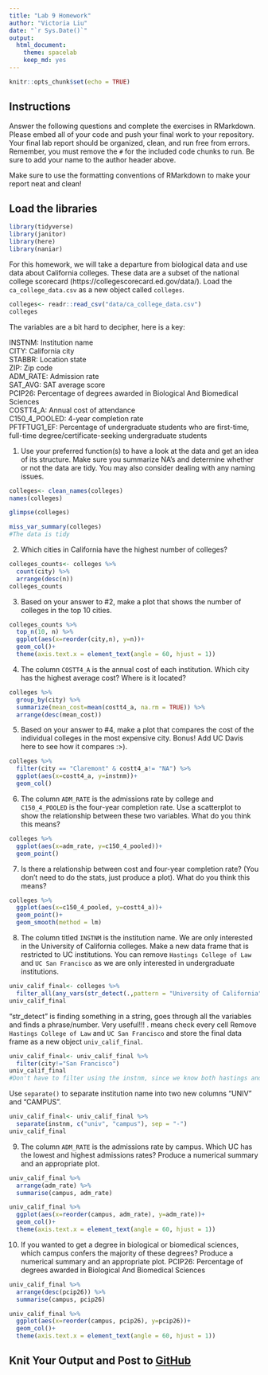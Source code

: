 ```yaml
---
title: "Lab 9 Homework"
author: "Victoria Liu"
date: "`r Sys.Date()`"
output:
  html_document: 
    theme: spacelab
    keep_md: yes
---
```


```r
knitr::opts_chunk$set(echo = TRUE)
```

## Instructions
Answer the following questions and complete the exercises in RMarkdown. Please embed all of your code and push your final work to your repository. Your final lab report should be organized, clean, and run free from errors. Remember, you must remove the `#` for the included code chunks to run. Be sure to add your name to the author header above.  

Make sure to use the formatting conventions of RMarkdown to make your report neat and clean!  

## Load the libraries
```r
library(tidyverse)
library(janitor)
library(here)
library(naniar)
``` 

For this homework, we will take a departure from biological data and use data about California colleges. These data are a subset of the national college scorecard (https://collegescorecard.ed.gov/data/). Load the `ca_college_data.csv` as a new object called `colleges`.
```r
colleges<- readr::read_csv("data/ca_college_data.csv")
colleges
```

The variables are a bit hard to decipher, here is a key:  

INSTNM: Institution name  
CITY: California city  
STABBR: Location state  
ZIP: Zip code  
ADM_RATE: Admission rate  
SAT_AVG: SAT average score  
PCIP26: Percentage of degrees awarded in Biological And Biomedical Sciences  
COSTT4_A: Annual cost of attendance  
C150_4_POOLED: 4-year completion rate  
PFTFTUG1_EF: Percentage of undergraduate students who are first-time, full-time degree/certificate-seeking undergraduate students  

1. Use your preferred function(s) to have a look at the data and get an idea of its structure. Make sure you summarize NA's and determine whether or not the data are tidy. You may also consider dealing with any naming issues.
```r
colleges<- clean_names(colleges)
names(colleges)
```

```r
glimpse(colleges)
```

```r
miss_var_summary(colleges)
#The data is tidy
```

2. Which cities in California have the highest number of colleges?
```r
colleges_counts<- colleges %>%
  count(city) %>%
  arrange(desc(n))
colleges_counts
```

3. Based on your answer to #2, make a plot that shows the number of colleges in the top 10 cities.
```r
colleges_counts %>%
  top_n(10, n) %>%
  ggplot(aes(x=reorder(city,n), y=n))+
  geom_col()+
  theme(axis.text.x = element_text(angle = 60, hjust = 1))
```

4. The column `COSTT4_A` is the annual cost of each institution. Which city has the highest average cost? Where is it located?
```r
colleges %>%
  group_by(city) %>%
  summarize(mean_cost=mean(costt4_a, na.rm = TRUE)) %>%
  arrange(desc(mean_cost)) 
```

5. Based on your answer to #4, make a plot that compares the cost of the individual colleges in the most expensive city. Bonus! Add UC Davis here to see how it compares :>).
```r
colleges %>%
  filter(city == "Claremont" & costt4_a!= "NA") %>%
  ggplot(aes(x=costt4_a, y=instnm))+
  geom_col()
```

6. The column `ADM_RATE` is the admissions rate by college and `C150_4_POOLED` is the four-year completion rate. Use a scatterplot to show the relationship between these two variables. What do you think this means?
```r
colleges %>%
  ggplot(aes(x=adm_rate, y=c150_4_pooled))+
  geom_point()
```

7. Is there a relationship between cost and four-year completion rate? (You don't need to do the stats, just produce a plot). What do you think this means?
```r
colleges %>%
  ggplot(aes(x=c150_4_pooled, y=costt4_a))+
  geom_point()+
  geom_smooth(method = lm)
```

8. The column titled `INSTNM` is the institution name. We are only interested in the University of California colleges. Make a new data frame that is restricted to UC institutions. You can remove `Hastings College of Law` and `UC San Francisco` as we are only interested in undergraduate institutions.
```r
univ_calif_final<- colleges %>%
  filter_all(any_vars(str_detect(.,pattern = "University of California")))
univ_calif_final
```
"str_detect" is finding something in a string, goes through all the variables and finds a phrase/number. Very useful!!! . means check every cell
Remove `Hastings College of Law` and `UC San Francisco` and store the final data frame as a new object `univ_calif_final`.
```r
univ_calif_final<- univ_calif_final %>%
  filter(city!="San Francisco") 
univ_calif_final
#Don't have to filter using the instnm, since we know both hastings and ucsf are both in san francisco we can just filter out san francisco schools
```

Use `separate()` to separate institution name into two new columns "UNIV" and "CAMPUS".
```r
univ_calif_final<- univ_calif_final %>%
  separate(instnm, c("univ", "campus"), sep = "-")
univ_calif_final
```

9. The column `ADM_RATE` is the admissions rate by campus. Which UC has the lowest and highest admissions rates? Produce a numerical summary and an appropriate plot.
```r
univ_calif_final %>%
  arrange(adm_rate) %>%
  summarise(campus, adm_rate)
```

```r
univ_calif_final %>%
  ggplot(aes(x=reorder(campus, adm_rate), y=adm_rate))+
  geom_col()+
  theme(axis.text.x = element_text(angle = 60, hjust = 1))
```

10. If you wanted to get a degree in biological or biomedical sciences, which campus confers the majority of these degrees? Produce a numerical summary and an appropriate plot.
PCIP26: Percentage of degrees awarded in Biological And Biomedical Sciences
```r
univ_calif_final %>%
  arrange(desc(pcip26)) %>%
  summarise(campus, pcip26)
```

```r
univ_calif_final %>%
  ggplot(aes(x=reorder(campus, pcip26), y=pcip26))+
  geom_col()+
  theme(axis.text.x = element_text(angle = 60, hjust = 1))
```

## Knit Your Output and Post to [GitHub](https://github.com/FRS417-DataScienceBiologists)